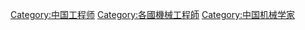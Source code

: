 {{Catnav|頁面分類|人物|職業|各职业中国人|中国工程师}}
{{Catnav|頁面分類|人物|各職業人物|工程师|机械工程师}}
{{Catnav|頁面分類|人物|各職業人物|工程师|中国工程师}}

[[Category:中国工程师|Category:中国工程师]]
[[Category:各國機械工程師‎|Category:各國機械工程師‎]]
[[Category:中国机械学家|Category:中国机械学家]]